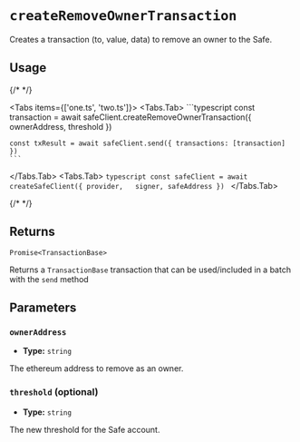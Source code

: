 
# `createRemoveOwnerTransaction`

Creates a transaction (to, value, data) to remove an owner to the Safe.

## Usage

{/* <!-- vale off --> */}

<Tabs items={['one.ts', 'two.ts']}>
  <Tabs.Tab>
    ```typescript
    const transaction = await safeClient.createRemoveOwnerTransaction({
      ownerAddress,
      threshold
    })

    const txResult = await safeClient.send({ transactions: [transaction] })
    ```
  </Tabs.Tab>
  <Tabs.Tab>
    ```typescript
      const safeClient = await createSafeClient({
        provider,  
        signer,
        safeAddress
      })
    ```
  </Tabs.Tab>
</Tabs>

{/* <!-- vale on --> */}

## Returns

`Promise<TransactionBase>`

Returns a `TransactionBase` transaction that can be used/included in a batch with the `send` method

## Parameters

### `ownerAddress`

- **Type:** `string`

The ethereum address to remove as an owner.

### `threshold` (optional)

- **Type:** `string`

The new threshold for the Safe account.

